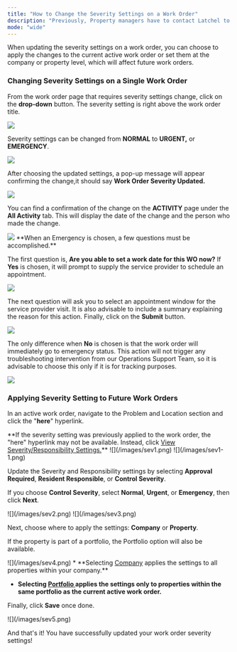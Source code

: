 ```yaml
---
title: "How to Change the Severity Settings on a Work Order"
description: "Previously, Property managers have to contact Latchel to adjust the severity settings of a work order, but with the latest improvement, Property managers are now empowered to do it at their own convenience."
mode: "wide"
---
```


When updating the severity settings on a work order, you can choose to apply the changes to the current active work order or set them at the company or property level, which will affect future work orders.

### **Changing Severity Settings on a Single Work Order**

From the work order page that requires severity settings change, click on the **drop-down** button. The severity setting is right above the work order title.

<Frame>
  <img src="/images/rtaImage-291.jpg" />
</Frame>

Severity settings can be changed from **NORMAL** to **URGENT,** or **EMERGENCY**.

<Frame>
  <img src="/images/rtaImage-292.jpg" />
</Frame>

After choosing the updated settings, a pop-up message will appear confirming the change,it should say **Work Order Severity Updated.**

<Frame>
  <img src="/images/rtaImage-293.jpg" />
</Frame>

You can find a confirmation of the change on the **ACTIVITY** page under the **All Activity** tab. This will display the date of the change and the person who made the change.

<Frame>
  <img src="/images/rtaImage-294.jpg" />
</Frame>

<Info>
  **When an Emergency is chosen, a few questions must be accomplished.**
</Info>

The first question is, **Are you able to set a work date for this WO now?** If **Yes** is chosen, it will prompt to supply the service provider to schedule an appointment.

<Frame>
  <img src="/images/rtaImage-295.jpg" />
</Frame>

The next question will ask you to select an appointment window for the service provider visit. It is also advisable to include a summary explaining the reason for this action. Finally, click on the **Submit** button.

<Frame>
  <img src="/images/rtaImage-296.jpg" />
</Frame>

The only difference when **No** is chosen is that the work order will immediately go to emergency status. This action will not trigger any troubleshooting intervention from our Operations Support Team, so it is advisable to choose this only if it is for tracking purposes.

<Frame>
  <img src="/images/rtaImage-297.jpg" />
</Frame>

### **Applying Severity Setting to Future Work Orders**

In an active work order, navigate to the Problem and Location section and click the "**here**" hyperlink.

<Tip>
  **If the severity setting was previously applied to the work order, the "here" hyperlink may not be available. Instead, click <u>View Severity/Responsibility Settings.</u>**
</Tip>

<Frame as="div">
  ![](/images/sev1.png)
</Frame>

<Frame as="div">
  ![](/images/sev1-1.png)
</Frame>

Update the Severity and Responsibility settings by selecting **Approval Required**, **Resident Responsible**, or **Control Severity**.

If you choose **Control Severity**, select **Normal**, **Urgent**, or **Emergency**, then click **Next**.

<Frame as="div">
  ![](/images/sev2.png)
</Frame>

<Frame as="div">
  ![](/images/sev3.png)
</Frame>

Next, choose where to apply the settings: **Company** or **Property**.

If the property is part of a portfolio, the Portfolio option will also be available.

<Frame as="div">
  ![](/images/sev4.png)
</Frame>

<Warning>
  * **Selecting <u>Company</u> applies the settings to all properties within your company.**

  * **Selecting <u>Portfolio </u>applies the settings only to properties within the same portfolio as the current active work order.**
</Warning>

Finally, click **Save** once done.

<Frame as="div">
  ![](/images/sev5.png)
</Frame>

And that's it! You have successfully updated your work order severity settings!